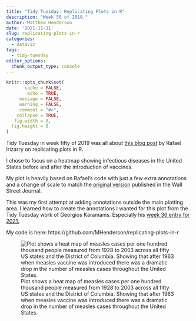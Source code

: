 ```yaml
---
title: "Tidy Tuesday: Replicating Plots in R"
description: "Week 50 of 2019."
author: Matthew Henderson
date: '2021-11-11'
slug: replicating-plots-in-r
categories:
  - dataviz
tags:
  - tidy-tuesday
editor_options: 
  chunk_output_type: console
---
```


```r
knitr::opts_chunk$set(
       cache = FALSE,
        echo = TRUE,
     message = FALSE,
     warning = FALSE,
     comment = "#>",
    collapse = TRUE,
   fig.width = 8,
  fig.height = 8
)
```

Tidy Tuesday
in week fifty of 2019
was all about
[this blog post](https://simplystatistics.org/2019/08/28/you-can-replicate-almost-any-plot-with-ggplot2/)
by Rafael Irizarry
on replicating plots in R.

I chose to focus on a heatmap showing
infectious diseases in the United States
before and after
the introduction of vaccines.

My plot is heavily based
on Rafael's code with
just a few extra annotations
and a change of scale
to match the
[original version](http://graphics.wsj.com/infectious-diseases-and-vaccines/?mc_cid=711ddeb86e)
published in the Wall Street Journal.

This was my first attempt at adding annotations outside
the main plotting area.
I learned how to
create the annotations
I wanted for this plot
from the Tidy Tuesday work of Georgios Karamanis.
Especially his
[week 36 entry for 2021.](https://github.com/gkaramanis/tidytuesday/tree/master/2021/2021-week36)

My code is here:
https://github.com/MHenderson/replicating-plots-in-r

![Plot shows a heat map of measles cases per one hundred thousand people measured from 1928 to 2003 across all fifty US states and the District of Columbia. Showing that after 1963 when measles vaccine was introduced there was a dramatic drop in the number of measles cases throughout the United States.](diseases.png)
